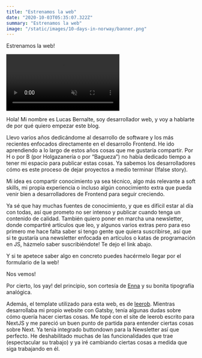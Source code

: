 ```yaml
---
title: "Estrenamos la web"
date: "2020-10-03T05:35:07.322Z"
summary: "Estrenamos la web"
image: "/static/images/10-days-in-norway/banner.png"
---
```


Estrenamos la web!

<video autoPlay loop muted playsInline>
  <source src="/static/videos/yay.mov" type="video/mp4" />
</video>

Hola! Mi nombre es Lucas Bernalte, soy desarrollador web, y voy a hablarte de por qué quiero empezar este blog.

Llevo varios años dedicándome al desarrollo de software y los más recientes enfocados directamente en el desarrollo Frontend. He ido aprendiendo a lo largo de estos años cosas que me gustaría compartir. Por H o por B (por Holgazanería o por “Bagueza”) no había dedicado tiempo a tener mi espacio para publicar estas cosas. Ya sabemos los desarrolladores cómo es este proceso de dejar proyectos a medio terminar (!false story).

Mi idea es compartir conocimiento ya sea técnico, algo más relevante a soft skills, mi propia experiencia o incluso algún conocimiento extra que pueda venir bien a desarrolladores de Frontend para seguir creciendo.

Ya sé que hay muchas fuentes de conocimiento, y que es difícil estar al día con todas, así que prometo no ser intenso y publicar cuando tenga un contenido de calidad. También quiero poner en marcha una newsletter, donde compartiré artículos que leo, y algunos varios extras pero para eso primero me hace falta saber si tengo gente que quiera suscribirse, así que si te gustaría una newsletter enfocada en artículos o katas de programación en JS, házmelo saber suscribiéndote! Te dejo el link abajo.

Y si te apetece saber algo en concreto puedes hacérmelo llegar por el formulario de la web!

Nos vemos!

Por cierto, los yay! del principio, son cortesía de [Enna](http://www.twitter.com/ennapg) y su bonita tipografía analógica.

Además, el template utilizado para esta web, es de [leerob](http://leerob.io). Mientras desarrollaba mi propio website con Gatsby, tenía algunas dudas
sobre cómo quería hacer ciertas cosas. Me topé con el site de leerob escrito para NextJS y me pareció un buen punto de partida para entender ciertas cosas sobre Next.
Ya tenía integrado buttondown para la Newsletter así que perfecto. He deshabilitado muchas de las funcionalidades que trae (espectacular su trabajo)
y ya iré cambiando ciertas cosas a medida que siga trabajando en él.
